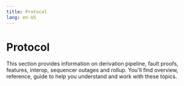 ```yaml
---
title: Protocol
lang: en-US
---
```



# Protocol

This section provides information on derivation pipeline, fault proofs, features, interop, sequencer outages and rollup. You'll find overview, reference, guide to help you understand and work with these topics.

<Cards>
  <Card title="Derivation pipeline" href="/stack/protocol/derivation-pipeline" />
  <Card title="Fault proofs" href="/stack/protocol/fault-proofs" />
  <Card title="Features" href="/stack/protocol/features" />
  <Card title="Interop" href="/stack/protocol/interop" />
  <Card title="Sequencer outages" href="/stack/protocol/outages" />
  <Card title="Rollup" href="/stack/protocol/rollup" />
</Cards>
